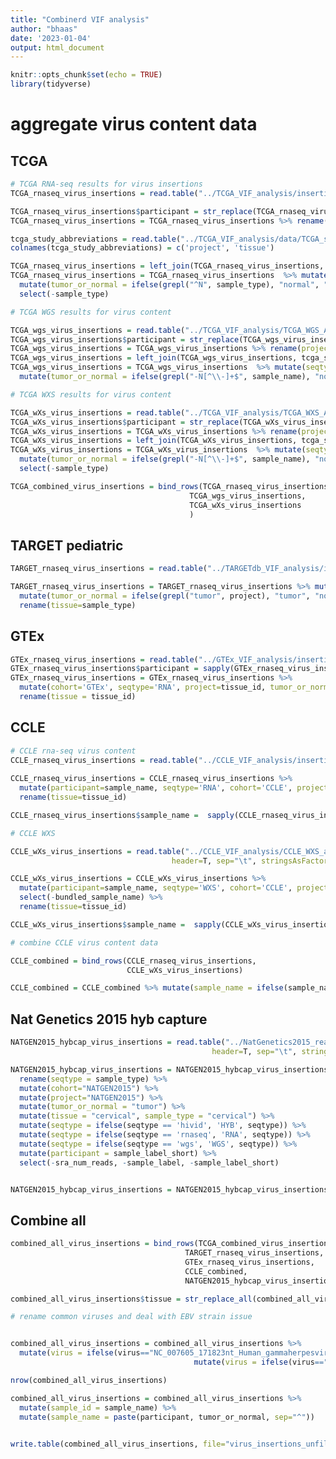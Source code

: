 ```yaml
---
title: "Combinerd VIF analysis"
author: "bhaas"
date: '2023-01-04'
output: html_document
---
```


```r
knitr::opts_chunk$set(echo = TRUE)
library(tidyverse)
```

# aggregate virus content data

## TCGA

```r

# TCGA RNA-seq results for virus insertions
TCGA_rnaseq_virus_insertions = read.table("../TCGA_VIF_analysis/insertions.tsv", header=T, sep="\t", stringsAsFactors = F)

TCGA_rnaseq_virus_insertions$participant = str_replace(TCGA_rnaseq_virus_insertions$sample_name, "-[^\\-]+$", "")
TCGA_rnaseq_virus_insertions = TCGA_rnaseq_virus_insertions %>% rename(project=TCGA) %>% mutate(cohort="TCGA")

tcga_study_abbreviations = read.table("../TCGA_VIF_analysis/data/TCGA_study_abbreviations.txt", header=F, sep="\t", stringsAsFactors = F)
colnames(tcga_study_abbreviations) = c('project', 'tissue')

TCGA_rnaseq_virus_insertions = left_join(TCGA_rnaseq_virus_insertions, tcga_study_abbreviations, by='project')
TCGA_rnaseq_virus_insertions = TCGA_rnaseq_virus_insertions  %>% mutate(seqtype = "RNA")  %>% 
  mutate(tumor_or_normal = ifelse(grepl("^N", sample_type), "normal", "tumor") ) %>%
  select(-sample_type)

```


```r
# TCGA WGS results for virus content

TCGA_wgs_virus_insertions = read.table("../TCGA_VIF_analysis/TCGA_WGS_Analysis/insertions.tsv", header=T, sep="\t", stringsAsFactors = F)
TCGA_wgs_virus_insertions$participant = str_replace(TCGA_wgs_virus_insertions$sample_name, "-[^\\-]+$", "")
TCGA_wgs_virus_insertions = TCGA_wgs_virus_insertions %>% rename(project=TCGA) %>% mutate(cohort="TCGA")
TCGA_wgs_virus_insertions = left_join(TCGA_wgs_virus_insertions, tcga_study_abbreviations, by='project')
TCGA_wgs_virus_insertions = TCGA_wgs_virus_insertions  %>% mutate(seqtype = "WGS")  %>% 
  mutate(tumor_or_normal = ifelse(grepl("-N[^\\-]+$", sample_name), "normal", "tumor") ) 
```


```r
# TCGA WXS results for virus content

TCGA_wXs_virus_insertions = read.table("../TCGA_VIF_analysis/TCGA_WXS_Analysis/insertions.tsv", header=T, sep="\t", stringsAsFactors = F)
TCGA_wXs_virus_insertions$participant = str_replace(TCGA_wXs_virus_insertions$sample_name, "-[^\\-]+$", "")
TCGA_wXs_virus_insertions = TCGA_wXs_virus_insertions %>% rename(project=TCGA) %>% mutate(cohort="TCGA")
TCGA_wXs_virus_insertions = left_join(TCGA_wXs_virus_insertions, tcga_study_abbreviations, by='project')
TCGA_wXs_virus_insertions = TCGA_wXs_virus_insertions  %>% mutate(seqtype = "WXS")  %>% 
  mutate(tumor_or_normal = ifelse(grepl("-N[^\\-]+$", sample_name), "normal", "tumor") ) %>%  
  select(-sample_type)
```


```r

TCGA_combined_virus_insertions = bind_rows(TCGA_rnaseq_virus_insertions,
                                        TCGA_wgs_virus_insertions,
                                        TCGA_wXs_virus_insertions
                                        )

```


## TARGET pediatric 

```r

TARGET_rnaseq_virus_insertions = read.table("../TARGETdb_VIF_analysis/insertions.tsv", header=T, sep="\t", stringsAsFactors = F)

TARGET_rnaseq_virus_insertions = TARGET_rnaseq_virus_insertions %>% mutate(cohort='TARGET', seqtype='RNA') %>%
  mutate(tumor_or_normal = ifelse(grepl("tumor", project), "tumor", "normal")) %>%
  rename(tissue=sample_type)

```

## GTEx

```r

GTEx_rnaseq_virus_insertions = read.table("../GTEx_VIF_analysis/insertions.tsv", header=T, sep="\t", stringsAsFactors = F)
GTEx_rnaseq_virus_insertions$participant = sapply(GTEx_rnaseq_virus_insertions$sample_name, function(x) { str_split(x, "-")[[1]][2]})
GTEx_rnaseq_virus_insertions = GTEx_rnaseq_virus_insertions %>% 
  mutate(cohort='GTEx', seqtype='RNA', project=tissue_id, tumor_or_normal='normal') %>% 
  rename(tissue = tissue_id)

```

## CCLE

```r

# CCLE rna-seq virus content
CCLE_rnaseq_virus_insertions = read.table("../CCLE_VIF_analysis/insertions.tsv", header=T, sep="\t", stringsAsFactors = F) 
  
CCLE_rnaseq_virus_insertions = CCLE_rnaseq_virus_insertions %>% 
  mutate(participant=sample_name, seqtype='RNA', cohort='CCLE', project='CCLE', tumor_or_normal='tumor_cell_line') %>%
  rename(tissue=tissue_id)

CCLE_rnaseq_virus_insertions$sample_name =  sapply(CCLE_rnaseq_virus_insertions$sample_name, function(x) {str_split(x, "_")[[1]][1] })

```



```r
# CCLE WXS

CCLE_wXs_virus_insertions = read.table("../CCLE_VIF_analysis/CCLE_WXS_analysis/insertions.tsv", 
                                    header=T, sep="\t", stringsAsFactors = F)

CCLE_wXs_virus_insertions = CCLE_wXs_virus_insertions %>% 
  mutate(participant=sample_name, seqtype='WXS', cohort='CCLE', project='CCLE', tumor_or_normal='tumor_cell_line') %>%
  select(-bundled_sample_name) %>%
  rename(tissue=tissue_id)

CCLE_wXs_virus_insertions$sample_name =  sapply(CCLE_wXs_virus_insertions$sample_name, function(x) {str_split(x, "_")[[1]][1] })

```

```r
# combine CCLE virus content data

CCLE_combined = bind_rows(CCLE_rnaseq_virus_insertions,
                          CCLE_wXs_virus_insertions)

CCLE_combined = CCLE_combined %>% mutate(sample_name = ifelse(sample_name == "TT", participant, sample_name))

```



## Nat Genetics 2015 hyb capture

```r

NATGEN2015_hybcap_virus_insertions = read.table("../NatGenetics2015_reanalysis/NatGenetics2015_VIF/insertions.tsv", 
                                             header=T, sep="\t", stringsAsFactors = F)

NATGEN2015_hybcap_virus_insertions = NATGEN2015_hybcap_virus_insertions %>% 
  rename(seqtype = sample_type) %>%
  mutate(cohort="NATGEN2015") %>% 
  mutate(project="NATGEN2015") %>%
  mutate(tumor_or_normal = "tumor") %>%
  mutate(tissue = "cervical", sample_type = "cervical") %>%
  mutate(seqtype = ifelse(seqtype == 'hivid', 'HYB', seqtype)) %>%
  mutate(seqtype = ifelse(seqtype == 'rnaseq', 'RNA', seqtype)) %>%
  mutate(seqtype = ifelse(seqtype == 'wgs', 'WGS', seqtype)) %>%
  mutate(participant = sample_label_short) %>% 
  select(-sra_num_reads, -sample_label, -sample_label_short)


NATGEN2015_hybcap_virus_insertions = NATGEN2015_hybcap_virus_insertions %>% mutate(tumor_or_normal = ifelse(participant %in% c('CASKID', 'S12', 'SIHA', 'HELA'), "tumor_cell_line", tumor_or_normal))


```

## Combine all
```r

combined_all_virus_insertions = bind_rows(TCGA_combined_virus_insertions,
                                       TARGET_rnaseq_virus_insertions,
                                       GTEx_rnaseq_virus_insertions,
                                       CCLE_combined,
                                       NATGEN2015_hybcap_virus_insertions)

```

```r

combined_all_virus_insertions$tissue = str_replace_all(combined_all_virus_insertions$tissue, " ", "_")


```


```r
# rename common viruses and deal with EBV strain issue


combined_all_virus_insertions = combined_all_virus_insertions %>% 
  mutate(virus = ifelse(virus=="NC_007605_171823nt_Human_gammaherpesvirus_4" | virus == "NC_009334_172764nt_Human_herpesvirus_4_type_2", "Eppstein-Barr", virus)) %>%
                                         mutate(virus = ifelse(virus=="NC_003977_3182nt_Hepatitis_B_virus", "HBV", virus))

nrow(combined_all_virus_insertions)


```



```r

combined_all_virus_insertions = combined_all_virus_insertions %>%
  mutate(sample_id = sample_name) %>%
  mutate(sample_name = paste(participant, tumor_or_normal, sep="^"))
  

```


```r

write.table(combined_all_virus_insertions, file="virus_insertions_unfiltered.tsv", sep="\t", quote=F, row.names=F)
```








